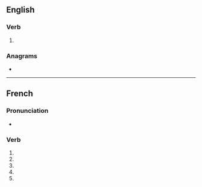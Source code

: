 {{also|salinisé}}
==English==

===Verb===
{{en-verb|salinis}}

# {{standard spelling of|from=non-Oxford British spelling|salinize|lang=en}}

===Anagrams===
* {{anagrams|en|a=aeiilnss|Ainslies|Silesian|silanise}}

----

==French==

===Pronunciation===
* {{homophones|salinisent|salinises|lang=fr}}

===Verb===
{{head|fr|verb form}}

# {{inflection of|saliniser||1|s|pres|ind|lang=fr}}
# {{inflection of|saliniser||3|s|pres|ind|lang=fr}}
# {{inflection of|saliniser||1|s|pres|sub|lang=fr}}
# {{inflection of|saliniser||3|s|pres|sub|lang=fr}}
# {{inflection of|saliniser||2|s|imp|lang=fr}}